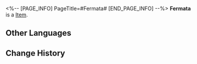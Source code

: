 <%-- [PAGE_INFO]
PageTitle=#Fermata#
[END_PAGE_INFO] --%>
{{Item Infobox
|id          = 21022
|image       = Item Fermata.png
|type        = 
|invCategory = Light Cone
|rarity      = 4
|effect      = Light Cone for the Path of {{Color|h|Nihility}}. The Light Cone ability is only effective for characters of this Path.
|description = The phonograph record is being played, spinning nonstop. Even the sounds of all those hoarse shrieks cannot escape the heatwave and are dampened by its tepidity.<br />She seemed unprepared and utterly enthralled by the fascinating melodies:<br /><br />It started with sincerity and anticipation...<br />...followed by a passionate catharsis...<br />...with one climax after another...
}}
{{Description|...until the record's spinning came to a final stop and those hoarse shrieks were no longer audible.<br />''"Mission accomplished."''}}
'''Fermata''' is a [[Item]].

==Other Languages==
{{Other Languages
|en   = Fermata
|zhs  = 延长记号
|zht  = 延長記號
|ja   = フェルマータ
|ko   = 페르마타
|es   = Calderón
|fr   = Point d'orgue
|ru   = Фермата
|th   = Fermata
|vi   = Ký Hiệu Kéo Dài
|de   = Fermate
|id   = Fermata
|pt   = Fermata
}}

==Change History==
{{Change History|2.0}}